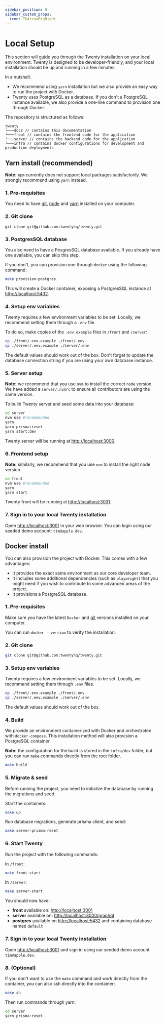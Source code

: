 ```yaml
---
sidebar_position: 0
sidebar_custom_props:
  icon: TbArrowBigRight
---
```


# Local Setup

This section will guide you through the Twenty installation on your local environment. 
Twenty is designed to be developer-friendly, and your local installation should be up and running in a few minutes.

In a nutshell:
- We recommend using `yarn` installation but we also provide an easy way to run the project with Docker.
- Twenty uses PostgreSQL as a database. If you don't a PostgreSQL instance available, we also provide a one-line command to provision one through Docker.

The repository is structured as follows:
```
twenty
└───docs // contains this documentation
└───front // contains the frontend code for the application
└───server // contains the backend code for the application
└───infra // contains docker configurations for development and production deployments
```

## Yarn install (recommended)

**Note:** `npm` currently does not support local packages satisfactorily. We strongly recommend using `yarn` instead.

### 1. Pre-requisites

You need to have [git](https://git-scm.com/book/en/v2/Getting-Started-Installing-Git), [node](https://nodejs.org/en/download) and [yarn](https://classic.yarnpkg.com/lang/en/docs/install/) installed on your computer.

### 2. Git clone
```
git clone git@github.com:twentyhq/twenty.git
```


### 3. PostgresSQL database
You also need to have a PosgresSQL database available. If you already have one available, you can skip this step.

If you don't, you can provision one through `docker` using the following command:

```bash
make provision-postgres
```

This will create a Docker container, exposing a PostgresSQL instance at [http://localhost:5432](http://localhost:5432).

### 4. Setup env variables

Twenty requires a few environment variables to be set. Locally, we recommend setting them through a `.env` file.

To do so, make copies of the `.env.example` files in `/front` and `/server`:
```bash
cp ./front/.env.example ./front/.env
cp ./server/.env.example ./server/.env
```

The default values should work out of the box. Don't forget to update the database connection string if you are using your own database instance.

### 5. Server setup

**Note:** we recommend that you use `nvm` to install the correct `node` version. We have added a `server/.nvmrc` to ensure all contributors are using the same version.

To build Twenty server and seed some data into your database:
```bash
cd server
nvm use #recommended 
yarn
yarn prisma:reset
yarn start:dev
```

Twenty server will be running at [http://localhost:3000](http://localhost:3000).

### 6. Frontend setup

**Note:** similarly, we recommend that you use `nvm` to install the right node version.

```bash
cd front
nvm use #recommended 
yarn
yarn start
```

Twenty front will be running at [http://localhost:3001](http://localhost:3001).

### 7. Sign in to your local Twenty installation

Open [http://localhost:3001](http://localhost:3001) in your web browser. You can login using our seeded demo account: `tim@apple.dev`.

## Docker install

You can also provision the project with Docker. This comes with a few advantages:
- It provides the exact same environment as our core developer team.
- It includes some additional dependencies (such as `playwright`) that you might need if you wish to contribute to some advanced areas of the project.
- It provisions a PostgreSQL database.

### 1. Pre-requisites

Make sure you have the latest `Docker` and [git](https://git-scm.com/book/en/v2/Getting-Started-Installing-Git) versions installed on your computer.

You can run `docker --version` to verify the installation.

### 2. Git clone
```bash
git clone git@github.com:twentyhq/twenty.git
```

### 3. Setup env variables

Twenty requires a few environment variables to be set. Locally, we recommend setting them through `.env` files.
```bash
cp ./front/.env.example ./front/.env
cp ./server/.env.example ./server/.env 
```
The default values should work out of the box.

### 4. Build

We provide an environment containerized with Docker and orchestrated with `docker-compose`.
This installation method will also provision a PostgreSQL container.

**Note:** the configuration for the build is stored in the `infra/dev` folder, but you can run `make` commands directly from the root folder.

```bash
make build
```

### 5. Migrate & seed

Before running the project, you need to initialize the database by running the migrations and seed.

Start the containers:
```bash
make up
```

Run database migrations, generate prisma client, and seed:
```bash
make server-prisma-reset
```

### 6. Start Twenty

Run the project with the following commands:

In `/front`:
```bash
make front-start
```

In `/server`:
```bash
make server-start
```

You should now have:
- **front** available on: [http://localhost:3001](http://localhost:3001)
- **server** available on: [http://localhost:3000/graphql](http://localhost:3000/graphql)
- **postgres** available on [http://localhost:5432](http://localhost:5432) and containing database named `default`

### 7. Sign in to your local Twenty installation

Open [http://localhost:3001](http://localhost:3001) and sign in using our seeded demo account `tim@apple.dev`.

### 8. (Optional)

If you don't want to use the `make` command and work directly from the container, you can also ssh directly into the container:

```bash
make sh
```
Then run commands through yarn:
```bash
cd server
yarn prisma:reset
```